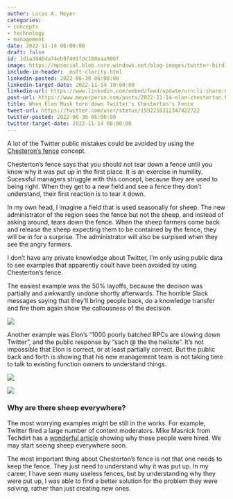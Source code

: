 ```yaml
---
author: Lucas A. Meyer
categories:
- concepts
- technology
- management
date: 2022-11-14 06:00:00
draft: false
id: 3d1a39404a74eb97401fdc180eaa906f
image: https://mpsocial.blob.core.windows.net/blog-images/twitter-bird-fence.jpg
include-in-header: _msft-clarity.html
linkedin-posted: 2022-06-30 06:00:00
linkedin-target-date: 2022-11-14 10:00:00
linkedin-url: https://www.linkedin.com/embed/feed/update/urn:li:share:6997984013650935809
post-url: https://www.meyerperin.com/posts/2022-11-14-elon-chesterton.html
title: When Elon Musk tore down Twitter's Chesterton's Fence
tweet-url: https://twitter.com/user/status/1592218312347422722
twitter-posted: 2022-06-30 06:00:00
twitter-target-date: 2022-11-14 08:00:00
---
```


A lot of the Twitter public mistakes could be avoided by using the [Chesteron's fence](/posts/2022-04-02-chestertons-fence.qmd) concept. 

Chesterton's fence says that you should not tear down a fence until you know why it was put up in the first place. It is an exercise in humility. Sucessful managers struggle with this concept, because they are used to being right. When they get to a new field and see a fence they don't understand, their first reaction is to tear it down. 

In my own head, I imagine a field that is used seasonally for sheep. The new administrator of the region sees the fence but not the sheep, and instead of asking around, tears down the fence. When the sheep farmers come back and release the sheep expecting them to be contained by the fence, they will be in for a surprise. The administrator will also be surpised when they see the angry farmers.

I don't have any private knowledge about Twitter, I'm only using public data to see examples that apparently coult have been avoided by using Chesterton's fence. 

The easiest example was the 50% layoffs, because the decison was partially and awkwardly undone shortly afterwards. The horrible Slack messages saying that they'll bring people back, do a knowledge transfer and fire them again show the callousness of the decision.

![](https://mpsocial.blob.core.windows.net/blog-images/luke-simon-slack.jpg)

Another example was Elon's "1000 poorly batched RPCs are slowing down Twitter", and the public response by "sach @ the the hellsite". It's not impossible that Elon is correct, or at least partially correct. But the public back and forth is showing that his new management team is not taking time to talk to existing function owners to understand things.

::: {layout-ncol=2}
![](https://mpsocial.blob.core.windows.net/blog-images/elon-rpcs.png)

![](https://mpsocial.blob.core.windows.net/blog-images/sach-graphql.png)
:::

### Why are there sheep everywhere?

The most worrying examples might be still in the works. For example, Twitter fired a large number of content moderators. Mike Masnick from Techdirt has a [wonderful article](https://www.techdirt.com/2022/11/02/hey-elon-let-me-help-you-speed-run-the-content-moderation-learning-curve/) showing why these people were hired. We may start seeing sheep everywhere soon.

The most important thing about Chesterton's fence is not that one needs to keep the fence. They just need to understand why it was put up. In my career, I have seen many useless fences, but by understanding why they were put up, I was able to find a better solution for the problem they were solving, rather than just creating new ones.

